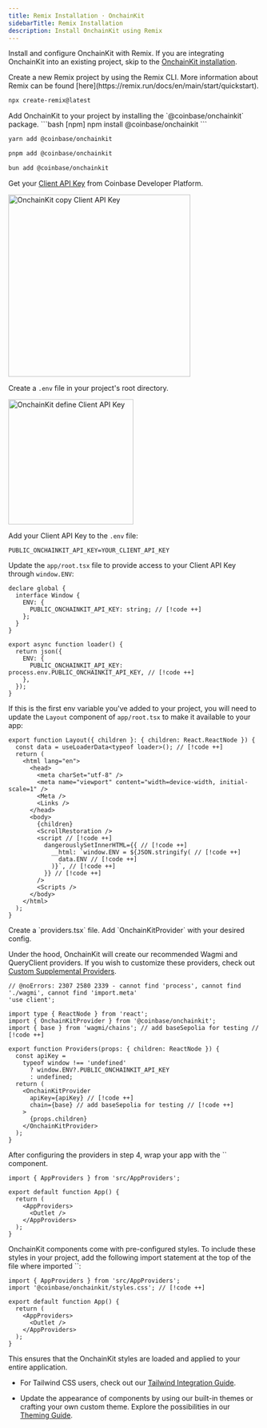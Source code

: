 ```yaml
---
title: Remix Installation · OnchainKit
sidebarTitle: Remix Installation
description: Install OnchainKit using Remix
---
```



Install and configure OnchainKit with Remix.
If you are integrating OnchainKit into an existing project,
skip to the [OnchainKit installation](#install-onchainkit).

<Steps>
  <Step title="Install Remix">
  Create a new Remix project by using the Remix CLI.
  More information about Remix can be found [here](https://remix.run/docs/en/main/start/quickstart).

  ```bash [Terminal]
  npx create-remix@latest
  ```
  </Step>
  <Step title="Install OnchainKit">
  Add OnchainKit to your project by installing the `@coinbase/onchainkit` package.

  <CodeGroup>
  ```bash [npm]
  npm install @coinbase/onchainkit
  ```

  ```bash [yarn]
  yarn add @coinbase/onchainkit
  ```

  ```bash [pnpm]
  pnpm add @coinbase/onchainkit
  ```

  ```bash [bun]
  bun add @coinbase/onchainkit
  ```
  </CodeGroup>
  </Step>
  <Step title="Get A Client API Key">

  Get your [Client API Key](https://portal.cdp.coinbase.com/projects/api-keys/client-key) from Coinbase Developer Platform.

<Frame>
  <img
    alt="OnchainKit copy Client API Key"
    src="/images/onchainkit/copy-api-key-guide.png"
    height="364"
  />
</Frame>

  Create a `.env` file in your project's root directory.

<Frame>
  <img
    alt="OnchainKit define Client API Key"
    src="/images/onchainkit/getting-started-create-env-file.png"
    width="250"
    loading="lazy"
  />
</Frame>

  Add your Client API Key to the `.env` file:

  ```dotenv [.env]
  PUBLIC_ONCHAINKIT_API_KEY=YOUR_CLIENT_API_KEY
  ```

  Update the `app/root.tsx` file to provide access to your Client API Key
  through `window.ENV`:

  ```tsx [app/root.tsx]
  declare global {
    interface Window {
      ENV: {
        PUBLIC_ONCHAINKIT_API_KEY: string; // [!code ++]
      };
    }
  }

  export async function loader() {
    return json({
      ENV: {
        PUBLIC_ONCHAINKIT_API_KEY: process.env.PUBLIC_ONCHAINKIT_API_KEY, // [!code ++]
      },
    });
  }
  ```

  If this is the first env variable you've added to your project, you will need to
  update the `Layout` component of `app/root.tsx` to make it available to your app:

  ```tsx [app/root.tsx]
  export function Layout({ children }: { children: React.ReactNode }) {
    const data = useLoaderData<typeof loader>(); // [!code ++]
    return (
      <html lang="en">
        <head>
          <meta charSet="utf-8" />
          <meta name="viewport" content="width=device-width, initial-scale=1" />
          <Meta />
          <Links />
        </head>
        <body>
          {children}
          <ScrollRestoration />
          <script // [!code ++]
            dangerouslySetInnerHTML={{ // [!code ++]
              __html: `window.ENV = ${JSON.stringify( // [!code ++]
                data.ENV // [!code ++]
              )}`, // [!code ++]
            }} // [!code ++]
          />
          <Scripts />
        </body>
      </html>
    );
  }
  ```
  </Step>
  <Step title="Add Providers">
  Create a `providers.tsx` file. Add `OnchainKitProvider` with your desired config.

  Under the hood, OnchainKit will create our recommended Wagmi and QueryClient
  providers. If you wish to customize these providers, check out [Custom
  Supplemental Providers](/onchainkit/config/supplemental-providers).

  ```tsx twoslash [providers.tsx]
  // @noErrors: 2307 2580 2339 - cannot find 'process', cannot find './wagmi', cannot find 'import.meta'
  'use client';

  import type { ReactNode } from 'react';
  import { OnchainKitProvider } from '@coinbase/onchainkit';
  import { base } from 'wagmi/chains'; // add baseSepolia for testing // [!code ++]

  export function Providers(props: { children: ReactNode }) {
    const apiKey =
      typeof window !== 'undefined'
        ? window.ENV?.PUBLIC_ONCHAINKIT_API_KEY
        : undefined;
    return (
      <OnchainKitProvider
        apiKey={apiKey} // [!code ++]
        chain={base} // add baseSepolia for testing // [!code ++]
      >
        {props.children}
      </OnchainKitProvider>
    );
  }
  ```
  </Step>
  <Step title="Wrap your app with <AppProviders />">
  After configuring the providers in step 4, wrap your app with
  the `<AppProviders />` component.

  ```tsx [app.tsx]
  import { AppProviders } from 'src/AppProviders';

  export default function App() {
    return (
      <AppProviders>
        <Outlet />
      </AppProviders>
    );
  }
  ```
  </Step>
  <Step title="Import OnchainKit Styles">
  OnchainKit components come with pre-configured styles.
  To include these styles in your project, add the following import
  statement at the top of the file where imported `<AppProviders />`:

  ```tsx [app.tsx]
  import { AppProviders } from 'src/AppProviders';
  import '@coinbase/onchainkit/styles.css'; // [!code ++]

  export default function App() {
    return (
      <AppProviders>
        <Outlet />
      </AppProviders>
    );
  }
  ```

  This ensures that the OnchainKit styles are loaded and applied to your entire application.

  - For Tailwind CSS users, check out our [Tailwind Integration Guide](/onchainkit/guides/tailwind).

  - Update the appearance of components by using our built-in themes or crafting your own custom theme.
    Explore the possibilities in our [Theming Guide](/onchainkit/guides/themes).

  </Step>
</Steps>

<StartBuilding />
